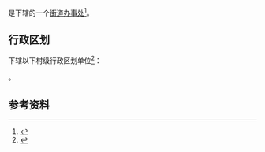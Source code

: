 {{中国乡级行政区|23/01/08/004/000}}

'''{{PAGENAMEBASE}}'''是{{PRC admin/fullname|23/01/08/004/000|3}}下辖的一个[[街道办事处|街道办事处]]<ref>{{PRC admin/ref sgc|{{PRC admin/parent|23/01/08/004/000}}}}</ref>。

== 行政区划 ==
{{PAGENAMEBASE}}下辖以下村级行政区划单位<ref>{{PRC admin/ref sgc|23/01/08/004/000}}</ref>：

{{PRC admin/children|23/01/08/004/000}}。

== 参考资料 ==
{{reflist}}

{{黑龙江行政区划小作品}}
{{PRC admin/navcat|23/01/08/004/000}}